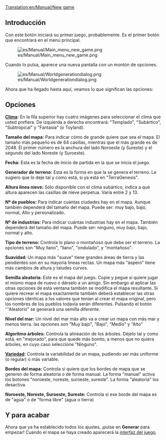 [[Translation:en/Manual/New game]]

== Introducción ==
Con este botón iniciará su primer juego, probablemente.
Es el primer botón que encontrará en el menú principal.

[[File:es/Manual/Main menu new game.png]]

Cuando lo pulsa, aparece una nueva pantalla con un montón de opciones.

[[File:es/Manual/Worldgenerationdialog.png]]

Ahora que ha llegado hasta aquí, veamos lo que significan las opciones:

==Opciones==
'''[[es/Manual/Clima|Clima]]:'''
En la fila superior hay cuatro imágenes para seleccionar el clima que usted prefiera.
De izquierda a derecha encontrará: "Templado", "Subártico", "Subtropical" y "Fantasía" (o Toyland).

'''Tamaño del mapa:'''
Para indicar cómo de grande quiere que sea el mapa. El tamaño más pequeño es de 64 casillas, mientras que el más grande es de 2048. El primer número es la anchura del lado Noroeste (y Sureste) y el segundo del lado Noreste (y Suroeste).

'''Fecha:'''
Esta es la fecha de inicio de partida en la que se inicia el juego.

'''Generador de terreno:'''
Esta es la forma en que la se genera el terreno. Le sugiero que lo deje tal y como está, si ya está en "TerraGenesis".

'''Altura línea nieve:'''
Sólo disponible con el clima subártico, indica a qué altura aparecen las casillas de nieve perpetua. Varía entre 2 y 13.

'''Nº de pueblos:'''
Para indicar cuántas ciudades hay en el mapa. Aunque también dependerá del tamaño del mapa. Puede ser: muy bajo, bajo, normal, Alto y personalizado.

'''Nº de industrias:'''
Para indicar cuántas industrias hay en el mapa. También dependerá del tamaño del mapa. Puede ser: ninguno, muy bajo, bajo, normal y alto.

'''Tipo de terreno:'''
Controla lo plano o montañoso que debe ser el terreno. La opciones son "Muy llano", "llano", "ondulado", y "montañoso".

'''Suavidad:'''
Un mapa más "suave" tiene grandes áreas de tierra y las pendientes son en su mayoría líneas rectas. Un mapa más "áspero" tiene más cambios de altura y taludes curvos.

'''Semilla aleatoria:'''
Este es el mapa del juego. Copie y pegue si quiere jugar el mismo mapa de nuevo o dárselo a un amigo. Sin embargo al aplicar las otras opciones de esta ventana también se modifica el mapa resultante. Si quiere recrear el mapa exactamente también deberá establecer las otras opciones idénticas a los valores que tenían al crear el mapa original, pero los nombres de los pueblos todavía serán diferentes. Pulsando el botón '''Aleatorio" se generará una semilla diferente.

'''Nivel del mar:'''
Un nivel del mar más alto va a crear un mapa con más mar y menos tierra. las opciones son "Muy bajo", "Bajo", "Medio" y "Alto"

'''Algoritmo árboles:'''
Controla la alineación de los árboles. Déjelo tal y como está, en "mejorado", para que quede más bonito, a menos que no quiera árboles, en cuyo caso seleccione "Ninguno".

'''[[es/Variedad de distribución|Variedad]]:''' 
Controla la variabilidad de un mapa, pudiendo ser más uniforme (o regular) o más variable.

'''Bordes del mapa:'''
Controla si quiere que los bordes de mapa que se generen de forma aleatoria o de forma manual.
La forma "manual" activa los botones "noroeste, noreste, suroeste, sureste".
La forma "aleatoria" los desactiva.

'''Noroeste, Noreste, Suroeste, Sureste:'''
Controla si ese borde del mapa es de "agua" o de "forma libre" (agua o tierra)

==Y para acabar==
Ahora que ya ha establecido todos los ajustes, ¡pulse en '''Generar''' para empezar! Cuando el mapa se haya creado aparecerá la [[es/Manual/Interfaz del juego|interfaz del juego]].